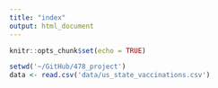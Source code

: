 ```yaml
---
title: "index"
output: html_document
---
```


```r
knitr::opts_chunk$set(echo = TRUE)
```



```r
setwd('~/GitHub/478_project')
data <- read.csv('data/us_state_vaccinations.csv') 

``` 